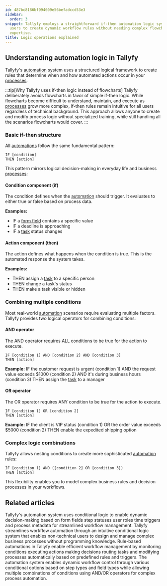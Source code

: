 ```yaml
---
id: 487bc8186bf994609e56befadccd53e3
sidebar:
  order: 3
snippet: Tallyfy employs a straightforward if-then automation logic system that enables
  users to create dynamic workflow rules without needing complex flowcharts or technical
  expertise.
title: Logic operations explained
---
```


## Understanding automation logic in Tallyfy

Tallyfy's [automation](/products/pro/documenting/templates/automations/) system uses a structured logical framework to create rules that determine when and how automated actions occur in your [processes](/products/pro/tracking-and-tasks/processes/).

:::tip[Why Tallyfy uses if-then logic instead of flowcharts]
Tallyfy deliberately avoids flowcharts in favor of simple if-then logic. While flowcharts become difficult to understand, maintain, and execute as [processes](/products/pro/tracking-and-tasks/processes/) grow more complex, if-then rules remain intuitive for all users regardless of technical background. This approach allows anyone to create and modify process logic without specialized training, while still handling all the scenarios flowcharts would cover.
:::

### Basic if-then structure

All [automations](/products/pro/documenting/templates/automations/) follow the same fundamental pattern:

```
IF [condition]
THEN [action]
```

This pattern mirrors logical decision-making in everyday life and business [processes](/products/pro/tracking-and-tasks/processes/):

#### Condition component (if)
The condition defines when the [automation](/products/pro/documenting/templates/automations/) should trigger. It evaluates to either true or false based on process data.

**Examples:**
- IF a [form field](/products/pro/tracking-and-tasks/tasks/what-are-form-fields-in-tallyfy/) contains a specific value
- IF a deadline is approaching
- IF a [task](/products/pro/tracking-and-tasks/tasks/) status changes

#### Action component (then)
The action defines what happens when the condition is true. This is the automated response the system takes.

**Examples:**
- THEN assign a [task](/products/pro/tracking-and-tasks/tasks/) to a specific person
- THEN change a task's status
- THEN make a task visible or hidden

### Combining multiple conditions

Most real-world [automation](/products/pro/documenting/templates/automations/) scenarios require evaluating multiple factors. Tallyfy provides two logical operators for combining conditions:

#### AND operator
The AND operator requires ALL conditions to be true for the action to execute.

```
IF [condition 1] AND [condition 2] AND [condition 3]
THEN [action]
```

**Example:**
IF the customer request is urgent (condition 1)
AND the request value exceeds $1000 (condition 2)
AND it's during business hours (condition 3)
THEN assign the [task](/products/pro/tracking-and-tasks/tasks/) to a manager

#### OR operator
The OR operator requires ANY condition to be true for the action to execute.

```
IF [condition 1] OR [condition 2]
THEN [action]
```

**Example:**
IF the client is VIP status (condition 1)
OR the order value exceeds $5000 (condition 2)
THEN enable the expedited shipping option

### Complex logic combinations

Tallyfy allows nesting conditions to create more sophisticated [automation](/products/pro/documenting/templates/automations/) rules:

```
IF [condition 1] AND ([condition 2] OR [condition 3])
THEN [action]
```

This flexibility enables you to model complex business rules and decision processes in your workflows.


## Related articles
<CardGrid>
<LinkTitleCard header="<b>Automations > Conditionals</b>" href="/products/pro/documenting/templates/automations/conditionals/" > Tallyfy's automation system uses conditional logic to enable dynamic decision-making based on form fields step statuses user roles time triggers and process metadata for streamlined workflow management. </LinkTitleCard>
<LinkTitleCard header="<b>Features > If-this-then-that</b>" href="/products/pro/tutorials/features/if-this-then-that/" > Tallyfy streamlines workflow automation through an intuitive conditional logic system that enables non-technical users to design and manage complex business processes without programming knowledge. </LinkTitleCard>
<LinkTitleCard header="<b>Templates > Automations</b>" href="/products/pro/documenting/templates/automations/" > Rule-based automations in Tallyfy enable efficient workflow management by monitoring conditions executing actions making decisions routing tasks and modifying processes automatically based on predefined rules and triggers. </LinkTitleCard>
<LinkTitleCard header="<b>Conditionals > Conditionals (IF) explained</b>" href="/products/pro/documenting/templates/automations/conditionals/conditionals-explained/" > The automation system enables dynamic workflow control through various conditional options based on step types and field types while allowing multiple combinations of conditions using AND/OR operators for complex process automation. </LinkTitleCard>
</CardGrid>